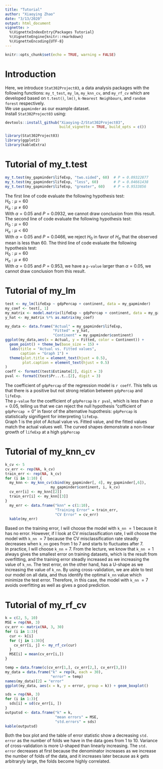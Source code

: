 ```yaml
---
title: "Tutorial"
author: "Xiaoying Zhao"
date: "3/13/2020"
output: html_document
vignette: >
  %\VignetteIndexEntry{Packages Tutorial}
  %\VignetteEngine{knitr::rmarkdown}
  %\VignetteEncoding{UTF-8}
---
```


```r
knitr::opts_chunk$set(echo = TRUE, warning = FALSE)
```

# Introduction
Here, we introduce `Stat302Project03`, a data analysis packages with the following functions: `my_t_test`, `my_lm`, `my_knn_cv`, and `my_rf_cv` which are developed based on `t.test()`, `lm()`, `k-Nearest Neighbours`, and `random forest` respectively.  
We use `gapminder` as our example dataset.  
Install `Stat302Project03` using:  
```r
devtools::install_github("Xiaoying-Z/Stat302Project03", 
                         build_vignette = TRUE, build_opts = c())
```

```r
library(Stat302Project03)
library(ggplot2)
library(kableExtra)
```

# Tutorial of my_t.test
```r
my_t.test(my_gapminder$lifeExp, "two.sided", 60)  # P = 0.09322877
my_t.test(my_gapminder$lifeExp, "less", 60)       # P = 0.04661438
my_t.test(my_gapminder$lifeExp, "greater", 60)    # P = 0.9533856
```
The first line of code evaluate the following hypothesis test:  
$H_0: \mu = 60$   
$H_a: \mu \neq 60$   
With $\alpha = 0.05$ and $P = 0.0932$, we cannot draw conclusion from this result.  
The second line of code evaluate the following hypothesis test:  
$H_0: \mu = 60$   
$H_a: \mu < 60$   
With $\alpha = 0.05$ and $P = 0.0466$, we reject $H_0$ in favor of $H_a$ that the observed mean is less than 60.
The third line of code evaluate the following hypothesis test:  
$H_0: \mu = 60$   
$H_a: \mu \neq 60$   
With $\alpha = 0.05$ and $P = 0.953$, we have a `p-value` larger than $\alpha = 0.05$, we cannot draw conclusion from this result.

# Tutorial of my_lm
```r
test <- my_lm(lifeExp ~ gdpPercap + continent, data = my_gapminder)
my_coef <- test[, 1]
my_matrix <- model.matrix(lifeExp ~ gdpPercap + continent, data = my_gapminder)
y_hat <- my_matrix %*% as.matrix(my_coef)

my_data <- data.frame("Actual" = my_gapminder$lifeExp,
                      "Fitted" = y_hat,
                      "Continent" = my_gapminder$continent)
ggplot(my_data,aes(x = Actual, y = Fitted, color = Continent)) + 
  geom_point() + theme_bw(base_size = 15) + 
  labs(title = "Actual vs. Fitted values",
       caption = "Graph 1") + 
  theme(plot.title = element_text(hjust = 0.5),
        plot.caption = element_text(hjust = 0.5)
)
coeff <- formatC(test$Estimate[2], digit = 3)
pval <- formatC(test$Pr...t..[2], digit = 3)
```
The coefficient of `gdpPercap` of the regression model is `r coeff`. This tells us that there is a positive but not strong relation between `gdpPercap` and `lifeExp`.  
The `p-value` for the coefficient of `gdpPercap` is `r pval`, which is less than $\alpha = 0.05$, telling us that we can reject the null hypothesis "cofficient of `gdpPercap` $= 0$" in favor of the alternative hupothesis: `gdpPercap` is statistically signifigent for interpreting `lifeExp`.  
Graph 1 is the plot of Actual value vs. Fitted value, and the fitted values match the actual values well. The curved shapes demonstrate a non-linear growth of `lifeExp` at a high `gdpPercap`

# Tutorial of my_knn_cv
```r
k_cv <- 5
cv_err <- rep(NA, k_cv)
train_err <- rep(NA, k_cv)
for (i in 1:10) {
  my_knn <- my_knn_cv(cbind(my_gapminder[, 4], my_gapminder[,6]), 
                     my_gapminder$continent, i, k_cv)
  cv_err[i] <- my_knn[[2]]
  train_err[i] <- my_knn[[3]]
}
  my_err <- data.frame("knn" = c(1:10),
                       "Training Error" = train_err,
                       "CV Error" = cv_err)
  kable(my_err)
```
Based on the training error, I will choose the model with `k_nn` $= 1$ because it has no error. However, if I look at CV misclassification rate, I will choose the model with `k_nn` $= 7$ because the CV misclassification rate steadly decreases when `k_nn` goes from $1$ to $7$ and starts to fluctuates after $7$.  
In practice, I will choose `k_nn`$= 7$. From the lecture, we know that `k_nn` $= 1$ always gives the smallest error on training datasets, which is the result from overfitting, and the training error steadly increased as we increasing the value of `k_nn`. The test error, on the other hand, has a U-shape as we increasing the value of `k_nn`. By using cross-validation, we are able to test our model on all data, and thus identify the optimal `k_nn` value which minimize the test error. Therefore, in this case, the model with `k_nn` $= 7$ avoids overfitting as well as gives a good prediction.  

# Tutorial of my_rf_cv
```r
k = c(2, 5, 10)
MSE = rep(NA, 3)
cv_err <- matrix(NA, 3, 30)
for (i in 1:3){
  cur <- k[i]
  for (j in 1:30){
    cv_err[i, j] <- my_rf_cv(cur)
  }
  MSE[i] = mean(cv_err[i,])
}

```

```r
temp = data.frame(c(cv_err[1,], cv_err[2,], cv_err[3,]))
my_data = data.frame("k" = rep(k, each = 30), 
                     "error" = temp)
names(my_data)[2] = "error"
ggplot(my_data, aes(x = k, y = error, group = k)) + geom_boxplot()

sds = rep(NA, 3)
for (i in 1:3){
  sds[i] = sd(cv_err[i, ])
}
outputsd <- data.frame("k" = k,
                       "mean errors" = MSE,
                       "std.errors" = sds)
kable(outputsd)
```
Both the box plot and the table of error statistic show a decreasing `std. error` as the number of folds we have in the data goes from $1$ to $10$. Variance of cross-validation is more U-shaped than linearly increasing. The `std. error` decreases at first because the denominator increases as we increase the number of folds of the data, and it increases later because as $k$ gets arbitraryly large, the folds become highly correlated.































